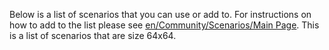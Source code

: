 Below is a list of scenarios that you can use or add to. For instructions on how to add to the list please see [[en/Community/Scenarios/Main Page]]. This is a list of scenarios that are size 64x64.
